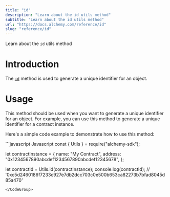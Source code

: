 ```yaml
---
title: "id"
description: "Learn about the id utils method"
subtitle: "Learn about the id utils method"
url: "https://docs.alchemy.com/reference/id"
slug: "reference/id"
---
```


Learn about the `id` utils method

# Introduction

The [`id`](https://docs.ethers.org/v5/api/utils/hashing/#utils-id) method is used to generate a unique identifier for an object.

# Usage

This method should be used when you want to generate a unique identifier for an object. For example, you can use this method to generate a unique identifier for a contract instance.

Here's a simple code example to demonstrate how to use this method:

<CodeGroup>
  ```javascript Javascript
  const { Utils } = require("alchemy-sdk");

  let contractInstance = {
    name: "My Contract",
    address: "0x1234567890abcdef1234567890abcdef12345678",
  };

  let contractId = Utils.id(contractInstance);
  console.log(contractId); // '0xc5d2460186f7233c927e7db2dcc703c0e500b653ca82273b7bfad8045d85a470'
  ```
</CodeGroup>
